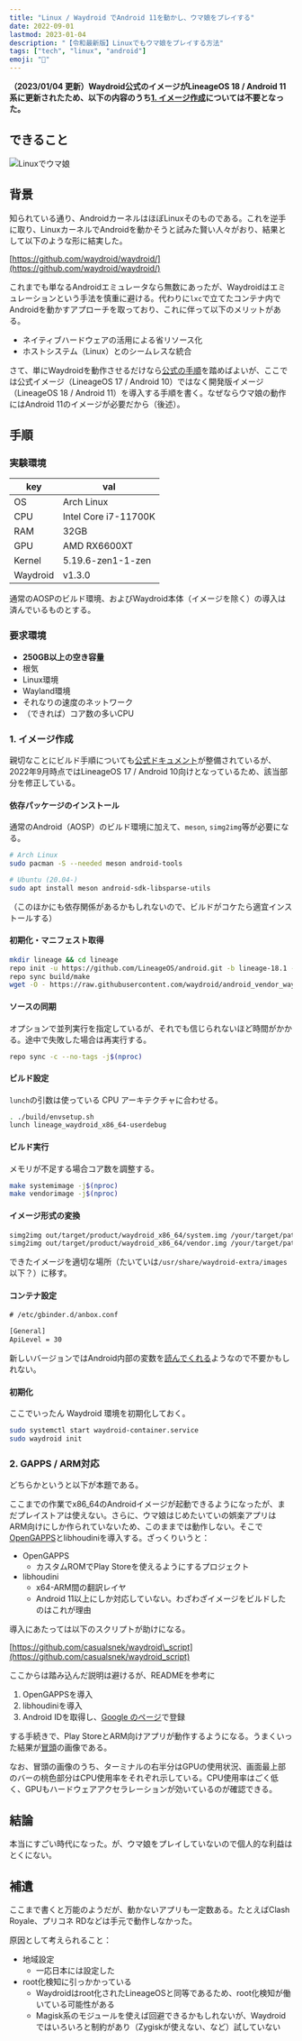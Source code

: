 ```yaml
---
title: "Linux / Waydroid でAndroid 11を動かし、ウマ娘をプレイする"
date: 2022-09-01
lastmod: 2023-01-04
description: "【令和最新版】Linuxでもウマ娘をプレイする方法"
tags: ["tech", "linux", "android"]
emoji: "🐎"
---
```


**（2023/01/04 更新）Waydroid公式のイメージがLineageOS 18 / Android 11系に更新されたため、以下の内容のうち[1. イメージ作成](#1-イメージ作成)については不要となった。**

## できること

![Linuxでウマ娘](../../assets/image/waydroid_uma.png)

## 背景

知られている通り、AndroidカーネルはほぼLinuxそのものである。これを逆手に取り、LinuxカーネルでAndroidを動かそうと試みた賢い人々がおり、結果として以下のような形に結実した。

[https://github.com/waydroid/waydroid/](https://github.com/waydroid/waydroid/)

これまでも単なるAndroidエミュレータなら無数にあったが、Waydroidはエミュレーションという手法を慎重に避ける。代わりに`lxc`で立てたコンテナ内でAndroidを動かすアプローチを取っており、これに伴って以下のメリットがある。

- ネイティブハードウェアの活用による省リソース化
- ホストシステム（Linux）とのシームレスな統合

さて、単にWaydroidを動作させるだけなら[公式の手順](https://docs.waydro.id/)を踏めばよいが、ここでは公式イメージ（LineageOS 17 / Android 10）ではなく開発版イメージ（LineageOS 18 / Android 11）を導入する手順を書く。なぜならウマ娘の動作にはAndroid 11のイメージが必要だから（後述）。

## 手順

### 実験環境

| key      | val                  |
| -------- | -------------------- |
| OS       | Arch Linux           |
| CPU      | Intel Core i7-11700K |
| RAM      | 32GB                 |
| GPU      | AMD RX6600XT         |
| Kernel   | 5.19.6-zen1-1-zen    |
| Waydroid | v1.3.0               |

通常のAOSPのビルド環境、およびWaydroid本体（イメージを除く）の導入は済んでいるものとする。

### 要求環境

- **250GB以上の空き容量**
- 根気
- Linux環境
- Wayland環境
- それなりの速度のネットワーク
- （できれば）コア数の多いCPU

### 1. イメージ作成

親切なことにビルド手順についても[公式ドキュメント](https://docs.waydro.id/development/compile-waydroid-lineage-os-based-images)が整備されているが、2022年9月時点ではLineageOS 17 / Android 10向けとなっているため、該当部分を修正している。

#### 依存パッケージのインストール

通常のAndroid（AOSP）のビルド環境に加えて、`meson`, `simg2img`等が必要になる。

```sh
# Arch Linux
sudo pacman -S --needed meson android-tools

# Ubuntu (20.04-)
sudo apt install meson android-sdk-libsparse-utils
```

（このほかにも依存関係があるかもしれないので、ビルドがコケたら適宜インストールする）

#### 初期化・マニフェスト取得

```sh
mkdir lineage && cd lineage
repo init -u https://github.com/LineageOS/android.git -b lineage-18.1 --depth 1
repo sync build/make
wget -O - https://raw.githubusercontent.com/waydroid/android_vendor_waydroid/lineage-18.1/manifest_scripts/generate-manifest.sh | bash
```

#### ソースの同期

オプションで並列実行を指定しているが、それでも信じられないほど時間がかかる。途中で失敗した場合は再実行する。

```sh
repo sync -c --no-tags -j$(nproc)
```

#### ビルド設定

`lunch`の引数は使っている CPU アーキテクチャに合わせる。

```sh
. ./build/envsetup.sh
lunch lineage_waydroid_x86_64-userdebug
```

#### ビルド実行

メモリが不足する場合コア数を調整する。

```sh
make systemimage -j$(nproc)
make vendorimage -j$(nproc)
```

#### イメージ形式の変換

```sh
simg2img out/target/product/waydroid_x86_64/system.img /your/target/path/system.img
simg2img out/target/product/waydroid_x86_64/vendor.img /your/target/path/vendor.img
```

できたイメージを適切な場所（たいていは`/usr/share/waydroid-extra/images`以下？）に移す。

#### コンテナ設定

```txt
# /etc/gbinder.d/anbox.conf

[General]
ApiLevel = 30
```

新しいバージョンではAndroid内部の変数を[読んでくれる](https://github.com/waydroid/waydroid/blob/a6747e250f10b55153035efd1cd15dda089e077b/tools/helpers/protocol.py)ようなので不要かもしれない。

#### 初期化

ここでいったん Waydroid 環境を初期化しておく。

```sh
sudo systemctl start waydroid-container.service
sudo waydroid init
```

### 2. GAPPS / ARM対応

どちらかというと以下が本題である。

ここまでの作業でx86\_64のAndroidイメージが起動できるようになったが、まだプレイストアは使えない。さらに、ウマ娘はじめたいていの娯楽アプリはARM向けにしか作られていないため、このままでは動作しない。そこで[OpenGAPPS](https://opengapps.org/)とlibhoudiniを導入する。ざっくりいうと：

- OpenGAPPS
  - カスタムROMでPlay Storeを使えるようにするプロジェクト
- libhoudini
  - x64-ARM間の翻訳レイヤ
  - Android 11以上にしか対応していない。わざわざイメージをビルドしたのはこれが理由

導入にあたっては以下のスクリプトが助けになる。

[https://github.com/casualsnek/waydroid\_script](https://github.com/casualsnek/waydroid_script)

ここからは踏み込んだ説明は避けるが、READMEを参考に

1. OpenGAPPSを導入
2. libhoudiniを導入
3. Android IDを取得し、[Google のページ](https://www.google.com/android/uncertified/?pli=1)で登録

する手続きで、Play StoreとARM向けアプリが動作するようになる。うまくいった結果が[冒頭](#できること)の画像である。

なお、冒頭の画像のうち、ターミナルの右半分はGPUの使用状況、画面最上部のバーの桃色部分はCPU使用率をそれぞれ示している。CPU使用率はごく低く、GPUもハードウェアアクセラレーションが効いているのが確認できる。

## 結論

本当にすごい時代になった。が、ウマ娘をプレイしていないので個人的な利益はとくにない。

## 補遺

ここまで書くと万能のようだが、動かないアプリも一定数ある。たとえばClash Royale、プリコネ RDなどは手元で動作しなかった。

原因として考えられること：

- 地域設定
  - 一応日本には設定した
- root化検知に引っかかっている
  - Waydroidはroot化されたLineageOSと同等であるため、root化検知が働いている可能性がある
  - Magisk系のモジュールを使えば回避できるかもしれないが、Waydroidではいろいろと制約があり（Zygiskが使えない、など）試していない
